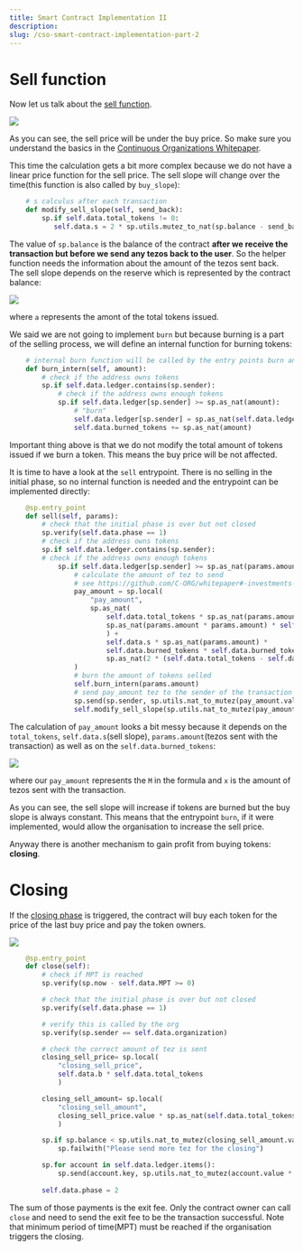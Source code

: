```yaml
---
title: Smart Contract Implementation II
description: 
slug: /cso-smart-contract-implementation-part-2
---
```


# Sell function

Now let us talk about the [sell function](https://github.com/C-ORG/whitepaper#sell-calculus). 

![](/images/sell-calculus.png)

<HighlightBox type="info">

As you can see, the sell price will be under the buy price. So make sure you understand the basics in the [Continuous Organizations Whitepaper](https://github.com/C-ORG/whitepaper).

</HighlightBox>

This time the calculation gets a bit more complex because we do not have a linear price function for the sell price. The sell slope will change over the time(this function is also called by `buy_slope`):

```python
    # s calculus after each transaction
    def modify_sell_slope(self, send_back):
        sp.if self.data.total_tokens != 0:
           self.data.s = 2 * sp.utils.mutez_to_nat(sp.balance - send_back) / (self.data.total_tokens * self.data.total_tokens)
```

The value of `sp.balance` is the balance of the contract __after we receive the transaction but before we send any tezos back to the user__. So the helper function needs the information about the amount of the tezos sent back. The sell slope depends on the reserve which is represented by the contract balance:

![](images/sell-calculus-formula-3)

where `a` represents the amont of the total tokens issued.

We said we are not going to implement `burn` but because burning is a part of the selling process, we will define an internal function for burning tokens:

```python          
    # internal burn function will be called by the entry points burn and sell
    def burn_intern(self, amount):
        # check if the address owns tokens
        sp.if self.data.ledger.contains(sp.sender):
            # check if the address owns enough tokens
            sp.if self.data.ledger[sp.sender] >= sp.as_nat(amount):
                # "burn"
                self.data.ledger[sp.sender] = sp.as_nat(self.data.ledger[sp.sender] - sp.as_nat(amount))
                self.data.burned_tokens += sp.as_nat(amount)
```

Important thing above is that we do not modify the total amount of tokens issued if we burn a token. This means the buy price will be not affected. 

It is time to have a look at the `sell` entrypoint. There is no selling in the initial phase, so no internal function is needed and the entrypoint can be implemented directly: 

```python
    @sp.entry_point
    def sell(self, params):
        # check that the initial phase is over but not closed
        sp.verify(self.data.phase == 1)
        # check if the address owns tokens
        sp.if self.data.ledger.contains(sp.sender):
        # check if the address owns enough tokens
            sp.if self.data.ledger[sp.sender] >= sp.as_nat(params.amount):
                # calculate the amount of tez to send
                # see https://github.com/C-ORG/whitepaper#-investments---sell
                pay_amount = sp.local(
                    "pay_amount", 
                    sp.as_nat(
                        self.data.total_tokens * sp.as_nat(params.amount) * self.data.s - 
                        sp.as_nat(params.amount * params.amount) * self.data.s / 2 
                        ) + 
                        self.data.s * sp.as_nat(params.amount) * 
                        self.data.burned_tokens * self.data.burned_tokens /
                        sp.as_nat(2 * (self.data.total_tokens - self.data.burned_tokens) )
                )
                # burn the amount of tokens selled
                self.burn_intern(params.amount)
                # send pay_amount tez to the sender of the transaction
                sp.send(sp.sender, sp.utils.nat_to_mutez(pay_amount.value))
                self.modify_sell_slope(sp.utils.nat_to_mutez(pay_amount.value))
```

The calculation of `pay_amount` looks a bit messy because it depends on the `total_tokens`, `self.data.s`(sell slope), `params.amount`(tezos sent with the transaction) as well as on the `self.data.burned_tokens`:

![](images/sell-calculus-formula-7.png)

where our `pay_amount` represents the `M` in the formula and `x` is the amount of tezos sent with the transaction.

As you can see, the sell slope will increase if tokens are burned but the buy slope is always constant. This means that the entrypoint `burn`, if it were implemented, would allow the organisation to increase the sell price.

Anyway there is another mechanism to gain profit from buying tokens: __closing__.

# Closing

If the [closing phase](https://github.com/C-ORG/whitepaper#closing) is triggered, the contract will buy each token for the price of the last buy price and pay the token owners.

![](/images/exit_fee.png)

```python
    @sp.entry_point
    def close(self):
        # check if MPT is reached
        sp.verify(sp.now - self.data.MPT >= 0)

        # check that the initial phase is over but not closed
        sp.verify(self.data.phase == 1)

        # verify this is called by the org
        sp.verify(sp.sender == self.data.organization)

        # check the correct amount of tez is sent
        closing_sell_price= sp.local(
            "closing_sell_price",
            self.data.b * self.data.total_tokens
            )

        closing_sell_amount= sp.local(
            "closing_sell_amount",
            closing_sell_price.value * sp.as_nat(self.data.total_tokens - self.data.burned_tokens)
            )

        sp.if sp.balance < sp.utils.nat_to_mutez(closing_sell_amount.value):
            sp.failwith("Please send more tez for the closing")

        sp.for account in self.data.ledger.items():
            sp.send(account.key, sp.utils.nat_to_mutez(account.value * closing_sell_price.value))
        
        self.data.phase = 2

```

The sum of those payments is the exit fee. Only the contract owner can call `close` and need to send the exit fee to be the transaction successful. Note that minimum period of time(MPT) must be reached if the organisation triggers the closing.